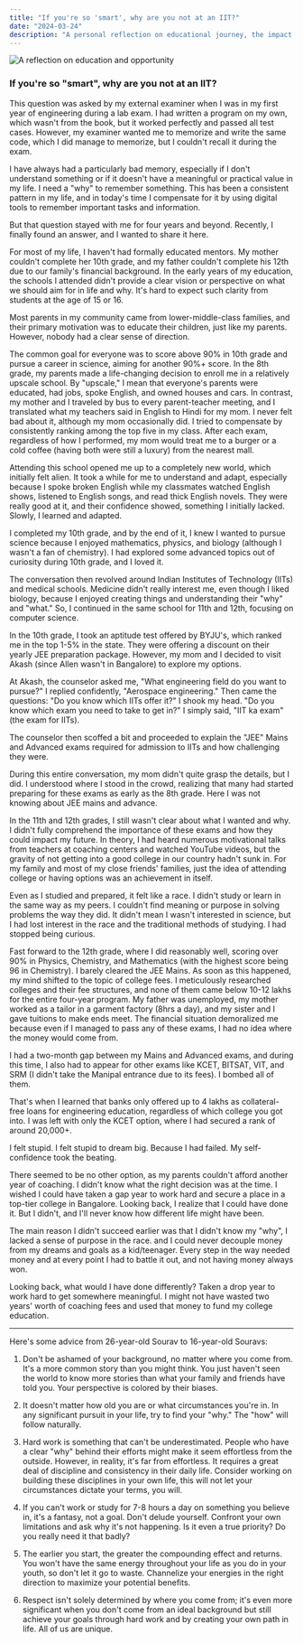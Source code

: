 ```yaml
---
title: "If you're so 'smart', why are you not at an IIT?"
date: "2024-03-24"
description: "A personal reflection on educational journey, the impact of socioeconomic background on opportunities, and advice for young students navigating their academic paths."
---
```


![A reflection on education and opportunity](https://substack-post-media.s3.amazonaws.com/public/images/13334672-d023-4db4-80e5-3ae177693f7d_1079x1081.jpeg)

### If you're so "smart", why are you not at an IIT?

This question was asked by my external examiner when I was in my first year of engineering during a lab exam. I had written a program on my own, which wasn't from the book, but it worked perfectly and passed all test cases. However, my examiner wanted me to memorize and write the same code, which I did manage to memorize, but I couldn't recall it during the exam.

I have always had a particularly bad memory, especially if I don't understand something or if it doesn't have a meaningful or practical value in my life. I need a "why" to remember something. This has been a consistent pattern in my life, and in today's time I compensate for it by using digital tools to remember important tasks and information.

But that question stayed with me for four years and beyond. Recently, I finally found an answer, and I wanted to share it here.

For most of my life, I haven't had formally educated mentors. My mother couldn't complete her 10th grade, and my father couldn't complete his 12th due to our family's financial background. In the early years of my education, the schools I attended didn't provide a clear vision or perspective on what we should aim for in life and why. It's hard to expect such clarity from students at the age of 15 or 16.

Most parents in my community came from lower-middle-class families, and their primary motivation was to educate their children, just like my parents. However, nobody had a clear sense of direction.

The common goal for everyone was to score above 90% in 10th grade and pursue a career in science, aiming for another 90%+ score. In the 8th grade, my parents made a life-changing decision to enroll me in a relatively upscale school. By "upscale," I mean that everyone's parents were educated, had jobs, spoke English, and owned houses and cars. In contrast, my mother and I traveled by bus to every parent-teacher meeting, and I translated what my teachers said in English to Hindi for my mom. I never felt bad about it, although my mom occasionally did. I tried to compensate by consistently ranking among the top five in my class. After each exam, regardless of how I performed, my mom would treat me to a burger or a cold coffee (having both were still a luxury) from the nearest mall.

Attending this school opened me up to a completely new world, which initially felt alien. It took a while for me to understand and adapt, especially because I spoke broken English while my classmates watched English shows, listened to English songs, and read thick English novels. They were really good at it, and their confidence showed, something I initially lacked. Slowly, I learned and adapted.

I completed my 10th grade, and by the end of it, I knew I wanted to pursue science because I enjoyed mathematics, physics, and biology (although I wasn't a fan of chemistry). I had explored some advanced topics out of curiosity during 10th grade, and I loved it.

The conversation then revolved around Indian Institutes of Technology (IITs) and medical schools. Medicine didn't really interest me, even though I liked biology, because I enjoyed creating things and understanding their "why" and "what." So, I continued in the same school for 11th and 12th, focusing on computer science.

In the 10th grade, I took an aptitude test offered by BYJU's, which ranked me in the top 1-5% in the state. They were offering a discount on their yearly JEE preparation package. However, my mom and I decided to visit Akash (since Allen wasn't in Bangalore) to explore my options.

At Akash, the counselor asked me, "What engineering field do you want to pursue?" I replied confidently, "Aerospace engineering." Then came the questions: "Do you know which IITs offer it?" I shook my head. "Do you know which exam you need to take to get in?" I simply said, "IIT ka exam" (the exam for IITs).

The counselor then scoffed a bit and proceeded to explain the "JEE" Mains and Advanced exams required for admission to IITs and how challenging they were.

During this entire conversation, my mom didn't quite grasp the details, but I did. I understood where I stood in the crowd, realizing that many had started preparing for these exams as early as the 8th grade.
Here I was not knowing about JEE mains and advance.

In the 11th and 12th grades, I still wasn't clear about what I wanted and why. I didn't fully comprehend the importance of these exams and how they could impact my future. In theory, I had heard numerous motivational talks from teachers at coaching centers and watched YouTube videos, but the gravity of not getting into a good college in our country hadn't sunk in.
For my family and most of my close friends' families, just the idea of attending college or having options was an achievement in itself.

Even as I studied and prepared, it felt like a race. I didn't study or learn in the same way as my peers. I couldn't find meaning or purpose in solving problems the way they did. It didn't mean I wasn't interested in science, but I had lost interest in the race and the traditional methods of studying. I had stopped being curious.

Fast forward to the 12th grade, where I did reasonably well, scoring over 90% in Physics, Chemistry, and Mathematics (with the highest score being 96 in Chemistry). I barely cleared the JEE Mains. As soon as this happened, my mind shifted to the topic of college fees. I meticulously researched colleges and their fee structures, and none of them came below 10-12 lakhs for the entire four-year program. My father was unemployed, my mother worked as a tailor in a garment factory (8hrs a day), and my sister and I gave tuitions to make ends meet. The financial situation demoralized me because even if I managed to pass any of these exams, I had no idea where the money would come from.

I had a two-month gap between my Mains and Advanced exams, and during this time, I also had to appear for other exams like KCET, BITSAT, VIT, and SRM (I didn't take the Manipal entrance due to its fees).
I bombed all of them.

That's when I learned that banks only offered up to 4 lakhs as collateral-free loans for engineering education, regardless of which college you got into. I was left with only the KCET option, where I had secured a rank of around 20,000+.

I felt stupid.
I felt stupid to dream big. Because I had failed.
My self-confidence took the beating.

There seemed to be no other option, as my parents couldn't afford another year of coaching. I didn't know what the right decision was at the time. I wished I could have taken a gap year to work hard and secure a place in a top-tier college in Bangalore. Looking back, I realize that I could have done it. But I didn't, and I'll never know how different life might have been.

The main reason I didn't succeed earlier was that I didn't know my "why", I lacked a sense of purpose in the race.
and I could never decouple money from my dreams and goals as a kid/teenager.
Every step in the way needed money and at every point I had to battle it out, and not having money always won.

Looking back, what would I have done differently?
Taken a drop year to work hard to get somewhere meaningful.
I might not have wasted two years' worth of coaching fees and used that money to fund my college education.

---

Here's some advice from 26-year-old Sourav to 16-year-old Souravs:

1. Don't be ashamed of your background, no matter where you come from. It's a more common story than you might think. You just haven't seen the world to know more stories than what your family and friends have told you. Your perspective is colored by their biases.

2. It doesn't matter how old you are or what circumstances you're in. In any significant pursuit in your life, try to find your "why." The "how" will follow naturally.

3. Hard work is something that can't be underestimated. People who have a clear "why" behind their efforts might make it seem effortless from the outside. However, in reality, it's far from effortless. It requires a great deal of discipline and consistency in their daily life. Consider working on building these disciplines in your own life, this will not let your circumstances dictate your terms, you will.

4. If you can't work or study for 7-8 hours a day on something you believe in, it's a fantasy, not a goal. Don't delude yourself. Confront your own limitations and ask why it's not happening. Is it even a true priority? Do you really need it that badly?

5. The earlier you start, the greater the compounding effect and returns. You won't have the same energy throughout your life as you do in your youth, so don't let it go to waste. Channelize your energies in the right direction to maximize your potential benefits.

6. Respect isn't solely determined by where you come from; it's even more significant when you don't come from an ideal background but still achieve your goals through hard work and by creating your own path in life. All of us are unique.
